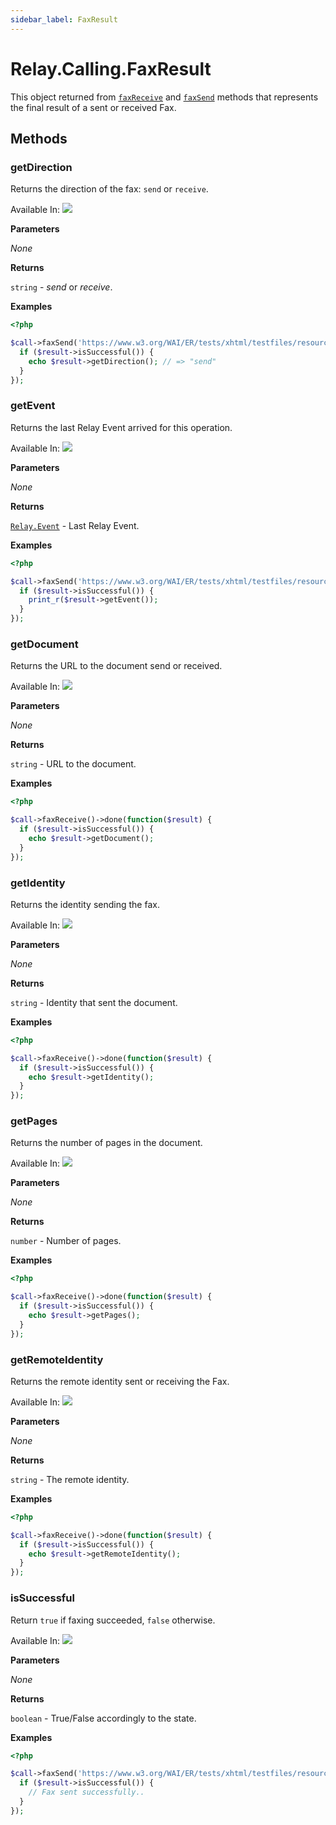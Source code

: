 ```yaml
---
sidebar_label: FaxResult
---
```


# Relay.Calling.FaxResult

This object returned from [`faxReceive`](php/reference/relay_calling/call.mdx#faxreceive) and [`faxSend`](php/reference/relay_calling/call.mdx#faxsend) methods that represents the final result of a sent or received Fax.

## Methods

<div class="method-definitions"></div>

### getDirection

Returns the direction of the fax: `send` or `receive`.

Available In: <img class="method-available-tag" src="https://img.shields.io/badge/-v2.0+-brightgreen.svg" />

**Parameters**

_None_

**Returns**

`string` - *send* or *receive*.

**Examples**

```php title="Start faxing and then check the direction."
<?php

$call->faxSend('https://www.w3.org/WAI/ER/tests/xhtml/testfiles/resources/pdf/dummy.pdf')->done(function($result) {
  if ($result->isSuccessful()) {
    echo $result->getDirection(); // => "send"
  }
});
```

### getEvent

Returns the last Relay Event arrived for this operation.

Available In: <img class="method-available-tag" src="https://img.shields.io/badge/-v2.0+-brightgreen.svg" />

**Parameters**

_None_

**Returns**

[`Relay.Event`](php/reference/relay_event.mdx) - Last Relay Event.

**Examples**

```php title="Send a document and then inspect the last received Relay event."
<?php

$call->faxSend('https://www.w3.org/WAI/ER/tests/xhtml/testfiles/resources/pdf/dummy.pdf')->done(function($result) {
  if ($result->isSuccessful()) {
    print_r($result->getEvent());
  }
});
```

### getDocument

Returns the URL to the document send or received.

Available In: <img class="method-available-tag" src="https://img.shields.io/badge/-v2.0+-brightgreen.svg" />

**Parameters**

_None_

**Returns**

`string` - URL to the document.

**Examples**

```php title="Receiving fax and print the URL of the document."
<?php

$call->faxReceive()->done(function($result) {
  if ($result->isSuccessful()) {
    echo $result->getDocument();
  }
});
```

### getIdentity

Returns the identity sending the fax.

Available In: <img class="method-available-tag" src="https://img.shields.io/badge/-v2.0+-brightgreen.svg" />

**Parameters**

_None_

**Returns**

`string` - Identity that sent the document.

**Examples**

```php title="Receiving fax and print the identity."
<?php

$call->faxReceive()->done(function($result) {
  if ($result->isSuccessful()) {
    echo $result->getIdentity();
  }
});
```

### getPages

Returns the number of pages in the document.

Available In: <img class="method-available-tag" src="https://img.shields.io/badge/-v2.0+-brightgreen.svg" />

**Parameters**

_None_

**Returns**

`number` - Number of pages.

**Examples**

```php title="Receiving fax and print the number of received pages."
<?php

$call->faxReceive()->done(function($result) {
  if ($result->isSuccessful()) {
    echo $result->getPages();
  }
});
```

### getRemoteIdentity

Returns the remote identity sent or receiving the Fax.

Available In: <img class="method-available-tag" src="https://img.shields.io/badge/-v2.0+-brightgreen.svg" />

**Parameters**

_None_

**Returns**

`string` - The remote identity.

**Examples**

```php title="Receiving fax and print the remote identity."
<?php

$call->faxReceive()->done(function($result) {
  if ($result->isSuccessful()) {
    echo $result->getRemoteIdentity();
  }
});
```

### isSuccessful

Return `true` if faxing succeeded, `false` otherwise.

Available In: <img class="method-available-tag" src="https://img.shields.io/badge/-v2.0+-brightgreen.svg" />

**Parameters**

_None_

**Returns**

`boolean` - True/False accordingly to the state.

**Examples**

```php title="Start sending a document and then check if it has sent successfully."
<?php

$call->faxSend('https://www.w3.org/WAI/ER/tests/xhtml/testfiles/resources/pdf/dummy.pdf')->done(function($result) {
  if ($result->isSuccessful()) {
    // Fax sent successfully..
  }
});
```
